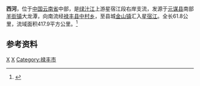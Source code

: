 {{Otheruses|西河|other=同名或類似名的其它條目描述}}
{{Infobox River
  | river_name      = 西河
  | image_name      =禄丰县城北郊的西河.jpg
  | image_size      = 
  | caption         = 
  | origin          = [[云南省|云南省]][[元谋县|元谋县]][[羊街镇_(元谋县)|羊街镇]]大龙潭
  | mouth           = 云南省[[禄丰县|禄丰县]][[金山镇_(禄丰县)|金山镇]]西[[绿汁江|星宿江]]
  | basin_countries = {{PRC}}
  | length          = 61.8 公里
  | elevation       = 2390 米
  | mouth_elevation = 1550 米
  | discharge       = 
  | watershed       = 417.9 平方公里
}}
'''西河'''，位于[[中国|中国]][[云南省|云南省]]中部，是[[绿汁江|绿汁江]]上游星宿江段右岸支流，发源于[[元谋县|元谋县]]南部[[羊街镇_(元谋县)|羊街镇]]大龙潭，向南流经[[禄丰县|禄丰县]][[中村乡_(禄丰县)|中村乡]]，至县城[[金山镇_(禄丰县)|金山镇]]汇入[[绿汁江|星宿江]]。全长61.8公里，流域面积417.9平方公里。<ref name="中国河湖大典">{{cite book zh |author=《[[中国河湖大典|中国河湖大典]]》编纂委员会 |title=《中国河湖大典·珠江卷》 |format=M |edition=1 |location=北京 |publisher=中国水利水电出版社 |date=2013年1月 |pages=412页 |id= ISBN 978-7-5170-0561-2}}</ref>

==参考资料==
{{reflist}}
[[Category:红河水系|X]]
[[Category:楚雄河流|X]]
[[Category:禄丰市|Category:禄丰市]]